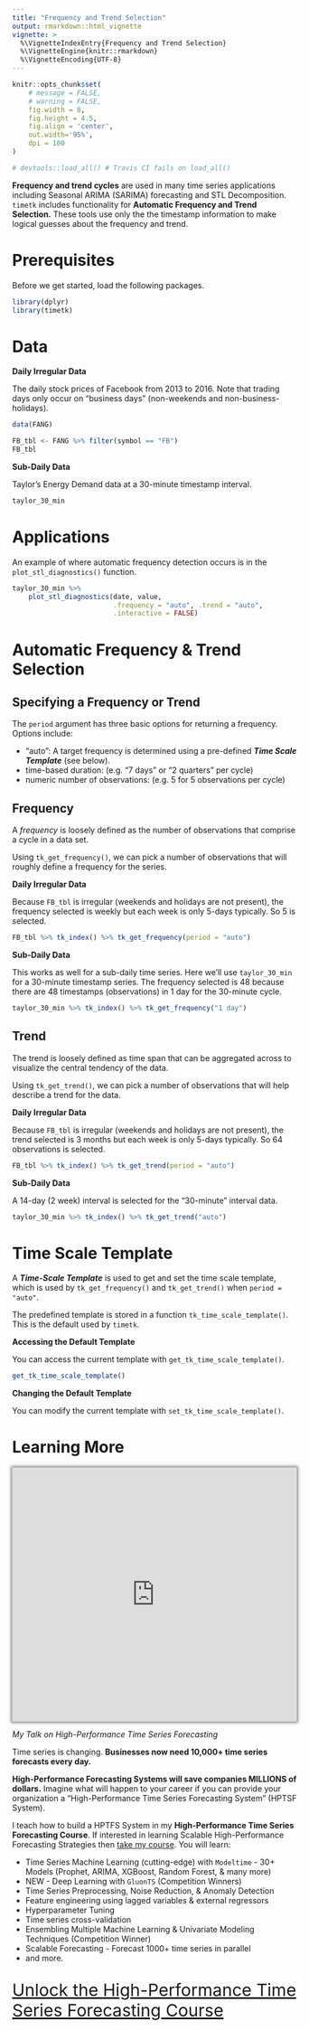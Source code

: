 ---
title: "Frequency and Trend Selection"
output: rmarkdown::html_vignette
vignette: >
  %\VignetteIndexEntry{Frequency and Trend Selection}
  %\VignetteEngine{knitr::rmarkdown}
  %\VignetteEncoding{UTF-8}
---

```{r, echo = FALSE, message = FALSE, warning = FALSE}
knitr::opts_chunk$set(
    # message = FALSE,
    # warning = FALSE,
    fig.width = 8, 
    fig.height = 4.5,
    fig.align = 'center',
    out.width='95%', 
    dpi = 100
)

# devtools::load_all() # Travis CI fails on load_all()
```

__Frequency and trend cycles__ are used in many time series applications including Seasonal ARIMA (SARIMA) forecasting and STL Decomposition. `timetk` includes functionality for __Automatic Frequency and Trend Selection.__ These tools use only the the timestamp information to make logical guesses about the frequency and trend.


# Prerequisites

Before we get started, load the following packages.

```{r, message = F, warning=FALSE}
library(dplyr)
library(timetk)
```

# Data

__Daily Irregular Data__

The daily stock prices of Facebook from 2013 to 2016. Note that trading days only occur on "business days" (non-weekends and non-business-holidays).

```{r}
data(FANG)

FB_tbl <- FANG %>% filter(symbol == "FB")
FB_tbl
```

__Sub-Daily Data__

Taylor's Energy Demand data at a 30-minute timestamp interval. 

```{r}
taylor_30_min
```


# Applications

An example of where automatic frequency detection occurs is in the `plot_stl_diagnostics()` function. 

```{r, fig.height=8}
taylor_30_min %>%
    plot_stl_diagnostics(date, value, 
                         .frequency = "auto", .trend = "auto",
                         .interactive = FALSE)
```


# Automatic Frequency & Trend Selection

## Specifying a Frequency or Trend 

The `period` argument has three basic options for returning a frequency. Options include:

- "auto": A target frequency is determined using a pre-defined ___Time Scale Template___ (see below).
- time-based duration: (e.g. "7 days" or "2 quarters" per cycle)
- numeric number of observations: (e.g. 5 for 5 observations per cycle)

## Frequency

A _frequency_ is loosely defined as the number of observations that comprise a cycle in a data set.

Using `tk_get_frequency()`, we can pick a number of observations that will roughly define a frequency for the series. 

__Daily Irregular Data__

Because `FB_tbl` is irregular (weekends and holidays are not present), the frequency selected is weekly but each week is only 5-days typically. So 5 is selected. 

```{r, message = TRUE}
FB_tbl %>% tk_index() %>% tk_get_frequency(period = "auto")
```

__Sub-Daily Data__

This works as well for a sub-daily time series. Here we'll use `taylor_30_min` for a 30-minute timestamp series. The frequency selected is 48 because there are 48 timestamps (observations) in 1 day for the 30-minute cycle. 

```{r}
taylor_30_min %>% tk_index() %>% tk_get_frequency("1 day")
```

## Trend

The trend is loosely defined as time span that can be aggregated across to visualize the central tendency of the data.

Using `tk_get_trend()`, we can pick a number of observations that will help describe a trend for the data.

__Daily Irregular Data__

Because `FB_tbl` is irregular (weekends and holidays are not present), the trend selected is 3 months but each week is only 5-days typically. So 64 observations is selected. 

```{r, message = TRUE}
FB_tbl %>% tk_index() %>% tk_get_trend(period = "auto")
```

__Sub-Daily Data__

A 14-day (2 week) interval is selected for the "30-minute" interval data. 

```{r}
taylor_30_min %>% tk_index() %>% tk_get_trend("auto")
```



# Time Scale Template

A ___Time-Scale Template___ is used to get and set the time scale template, which is used by `tk_get_frequency()` and `tk_get_trend()` when `period = "auto"`.

The predefined template is stored in a function `tk_time_scale_template()`. This is the default used by `timetk`.

__Accessing the Default Template__

You can access the current template with `get_tk_time_scale_template()`.

```{r}
get_tk_time_scale_template()
```


__Changing the Default Template__

You can modify the current template with `set_tk_time_scale_template()`.


# Learning More

<p>
	<iframe width="100%" height="450" src="https://www.youtube.com/embed/elQb4VzRINg" frameborder="0" allow="accelerometer; autoplay; encrypted-media; gyroscope; picture-in-picture" allowfullscreen="" style="box-shadow: 0 0 5px 2px rgba(0, 0, 0, .5);"><span id="selection-marker-1" class="redactor-selection-marker"></span><span id="selection-marker-1" class="redactor-selection-marker"></span><span id="selection-marker-1" class="redactor-selection-marker"></span><span id="selection-marker-1" class="redactor-selection-marker"></span>
	</iframe>
</p>

_My Talk on High-Performance Time Series Forecasting_

Time series is changing. __Businesses now need 10,000+ time series forecasts every day.__ 

 __High-Performance Forecasting Systems will save companies MILLIONS of dollars.__ Imagine what will happen to your career if you can provide your organization a "High-Performance Time Series Forecasting System" (HPTSF System).

I teach how to build a HPTFS System in my __High-Performance Time Series Forecasting Course__. If interested in learning Scalable High-Performance Forecasting Strategies then [take my course](https://university.business-science.io/p/ds4b-203-r-high-performance-time-series-forecasting). You will learn:

- Time Series Machine Learning (cutting-edge) with `Modeltime` - 30+ Models (Prophet, ARIMA, XGBoost, Random Forest, & many more)
- NEW - Deep Learning with `GluonTS` (Competition Winners)
- Time Series Preprocessing, Noise Reduction, & Anomaly Detection
- Feature engineering using lagged variables & external regressors
- Hyperparameter Tuning
- Time series cross-validation
- Ensembling Multiple Machine Learning & Univariate Modeling Techniques (Competition Winner)
- Scalable Forecasting - Forecast 1000+ time series in parallel
- and more.

<p class="text-center" style="font-size:30px;">
<a href="https://university.business-science.io/p/ds4b-203-r-high-performance-time-series-forecasting">Unlock the High-Performance Time Series Forecasting Course</a>
</p>
